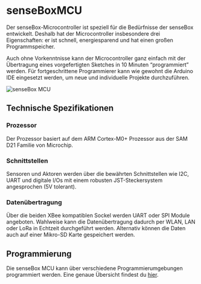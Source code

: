 
<div className = "flex flex-col justify-center items-center">
    <h1>senseBoxMCU</h1>
    <p>Der senseBox-Microcontroller ist speziell für die Bedürfnisse der senseBox entwickelt. Deshalb hat der Microcontroller insbesondere drei Eigenschaften: er ist schnell, energiesparend und hat einen großen Programmspeicher. </p>
    <p>
    Auch ohne Vorkenntnisse kann der Microcontroller ganz einfach mit der Übertragung eines vorgefertigten Sketches in 10 Minuten “programmiert” werden. Für fortgeschrittene Programmierer kann wie gewohnt die Arduino IDE eingesetzt werden, um neue und individuelle Projekte durchzuführen.
    </p>  
    <div>
        <img src={mcuPorts} alt="senseBox MCU" />
    </div>
</div>

## Technische Spezifikationen

### Prozessor
Der Prozessor basiert auf dem ARM Cortex-M0+ Prozessor aus der SAM D21 Familie von Microchip.

### Schnittstellen
Sensoren und Aktoren werden über die bewährten Schnittstellen wie I2C, UART und digitale I/Os mit einem robusten JST-Steckersystem angesprochen (5V tolerant). 

### Datenübertragung
Über die beiden XBee kompatiblen Sockel werden UART oder SPI Module angeboten. Wahlweise kann die Datenübertragung dadurch per WLAN, LAN oder LoRa in Echtzeit durchgeführt werden. Alternativ können die Daten auch auf einer Mikro-SD Karte gespeichert werden.  

## Programmierung

Die senseBox MCU kann über verschiedene Programmierumgebungen programmiert werden. Eine genaue Übersicht findest du [hier](/arduino/allgemein-sensebox-editoren/).

